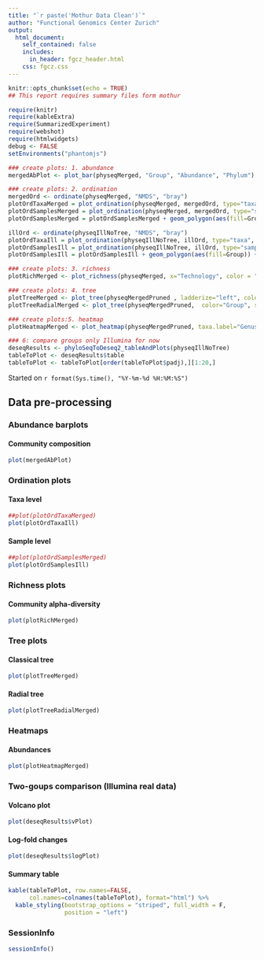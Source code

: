 ```yaml
---
title: "`r paste('Mothur Data Clean')`"
author: "Functional Genomics Center Zurich"
output: 
  html_document:
    self_contained: false
    includes:
      in_header: fgcz_header.html
    css: fgcz.css
---
```


```r
knitr::opts_chunk$set(echo = TRUE)
## This report requires summary files form mothur

require(knitr)
require(kableExtra)
require(SummarizedExperiment)
require(webshot)
require(htmlwidgets)
debug <- FALSE
setEnvironments("phantomjs")
```

```r
### create plots: 1. abundance
mergedAbPlot <- plot_bar(physeqMerged, "Group", "Abundance", "Phylum") + geom_bar(aes(color=Phylum, fill=Phylum), stat="identity", position="stack")

### create plots: 2. ordination
mergedOrd <- ordinate(physeqMerged, "NMDS", "bray")
plotOrdTaxaMerged = plot_ordination(physeqMerged, mergedOrd, type="taxa", color="Phylum") + facet_wrap(~Phylum, 3) + ggtitle("Taxa ordination")
plotOrdSamplesMerged = plot_ordination(physeqMerged, mergedOrd, type="samples", color="Group", shape = "Technology") 
plotOrdSamplesMerged = plotOrdSamplesMerged + geom_polygon(aes(fill=Group)) + geom_point(size=3) + ggtitle("Sample ordination")

illOrd <- ordinate(physeqIllNoTree, "NMDS", "bray")
plotOrdTaxaIll = plot_ordination(physeqIllNoTree, illOrd, type="taxa", color="Phylum") + facet_wrap(~Phylum, 3) + ggtitle("Taxa ordination")
plotOrdSamplesIll = plot_ordination(physeqIllNoTree, illOrd, type="samples", color="Group") 
plotOrdSamplesIll = plotOrdSamplesIll + geom_polygon(aes(fill=Group)) + geom_point(size=5) + ggtitle("Sample ordination")

### create plots: 3. richness 
plotRichMerged <- plot_richness(physeqMerged, x="Technology", color = "Group", measures=c("Chao1", "Shannon"))

### create plots: 4. tree
plotTreeMerged <- plot_tree(physeqMergedPruned , ladderize="left", color="Group")
plotTreeRadialMerged <- plot_tree(physeqMergedPruned,  color="Group", shape="Technology", ladderize="left") + coord_polar(theta="y")

### create plots:5. heatmap
plotHeatmapMerged <- plot_heatmap(physeqMergedPruned, taxa.label="Genus")

### 6: compare groups only Illumina for now
deseqResults <- phyloSeqToDeseq2_tableAndPlots(physeqIllNoTree)
tableToPlot <- deseqResults$table
tableToPlot <- tableToPlot[order(tableToPlot$padj),][1:20,]

```

Started on `r format(Sys.time(), "%Y-%m-%d %H:%M:%S")`

## Data pre-processing {.tabset}

### Abundance barplots
#### Community composition
```r
plot(mergedAbPlot)
```

### Ordination plots
#### Taxa level
```r
##plot(plotOrdTaxaMerged)
plot(plotOrdTaxaIll)
```

#### Sample level
```r
##plot(plotOrdSamplesMerged)
plot(plotOrdSamplesIll)

```

### Richness plots
#### Community alpha-diversity
```r
plot(plotRichMerged)
```

### Tree plots
#### Classical tree
```r
plot(plotTreeMerged)
```

#### Radial tree
```r
plot(plotTreeRadialMerged)
```

### Heatmaps
#### Abundances
```r
plot(plotHeatmapMerged)
```

### Two-goups comparison (Illumina real data)
#### Volcano plot
```r
plot(deseqResults$vPlot)
```

#### Log-fold changes 
```r
plot(deseqResults$logPlot)
```

#### Summary table
```r
kable(tableToPlot, row.names=FALSE, 
      col.names=colnames(tableToPlot), format="html") %>%
  kable_styling(bootstrap_options = "striped", full_width = F,
                position = "left")
```

### SessionInfo
```r
sessionInfo()
```
